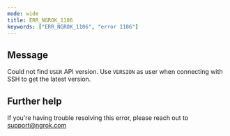 ```yaml
---
mode: wide
title: ERR_NGROK_1106
keywords: ["ERR_NGROK_1106", "error 1106"]
---
```


## Message

Could not find `USER` API version. Use `VERSION` as user when connecting with SSH to get the latest version.

## Further help

If you're having trouble resolving this error, please reach out to [support@ngrok.com](mailto:support@ngrok.com?subject=Help%20with%20ERR_NGROK_1106)
